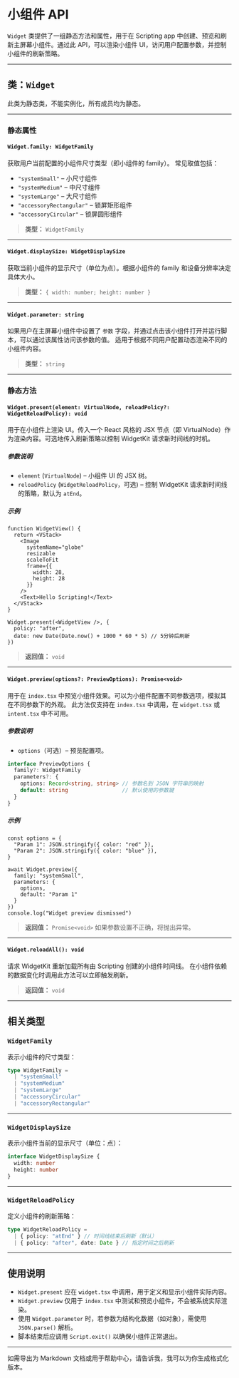 # 小组件 API 

`Widget` 类提供了一组静态方法和属性，用于在 Scripting app 中创建、预览和刷新主屏幕小组件。通过此 API，可以渲染小组件 UI，访问用户配置参数，并控制小组件的刷新策略。

---

## 类：`Widget`

此类为静态类，不能实例化，所有成员均为静态。

---

### 静态属性

#### `Widget.family: WidgetFamily`

获取用户当前配置的小组件尺寸类型（即小组件的 family）。
常见取值包括：

* `"systemSmall"` – 小尺寸组件
* `"systemMedium"` – 中尺寸组件
* `"systemLarge"` – 大尺寸组件
* `"accessoryRectangular"` – 锁屏矩形组件
* `"accessoryCircular"` – 锁屏圆形组件

> **类型：** `WidgetFamily`

---

#### `Widget.displaySize: WidgetDisplaySize`

获取当前小组件的显示尺寸（单位为点）。根据小组件的 family 和设备分辨率决定具体大小。

> **类型：** `{ width: number; height: number }`

---

#### `Widget.parameter: string`

如果用户在主屏幕小组件中设置了 `参数` 字段，并通过点击该小组件打开并运行脚本，可以通过该属性访问该参数的值。
适用于根据不同用户配置动态渲染不同的小组件内容。

> **类型：** `string`

---

### 静态方法

#### `Widget.present(element: VirtualNode, reloadPolicy?: WidgetReloadPolicy): void`

用于在小组件上渲染 UI。传入一个 React 风格的 JSX 节点（即 VirtualNode）作为渲染内容。可选地传入刷新策略以控制 WidgetKit 请求新时间线的时机。

##### 参数说明

* `element` (`VirtualNode`) – 小组件 UI 的 JSX 树。
* `reloadPolicy` (`WidgetReloadPolicy`，可选) – 控制 WidgetKit 请求新时间线的策略，默认为 `atEnd`。

##### 示例

```tsx
function WidgetView() {
  return <VStack>
    <Image
      systemName="globe"
      resizable
      scaleToFit
      frame={{
        width: 28,
        height: 28
      }}
    />
    <Text>Hello Scripting!</Text>
  </VStack>
}

Widget.present(<WidgetView />, {
  policy: "after",
  date: new Date(Date.now() + 1000 * 60 * 5) // 5分钟后刷新
})
```

> **返回值：** `void`

---

#### `Widget.preview(options?: PreviewOptions): Promise<void>`

用于在 `index.tsx` 中预览小组件效果。可以为小组件配置不同参数选项，模拟其在不同参数下的外观。
此方法仅支持在 `index.tsx` 中调用，在 `widget.tsx` 或 `intent.tsx` 中不可用。

##### 参数说明

* `options`（可选）– 预览配置项。

```ts
interface PreviewOptions {
  family?: WidgetFamily
  parameters?: {
    options: Record<string, string> // 参数名到 JSON 字符串的映射
    default: string                 // 默认使用的参数键
  }
}
```

##### 示例

```tsx
const options = {
  "Param 1": JSON.stringify({ color: "red" }),
  "Param 2": JSON.stringify({ color: "blue" }),
}

await Widget.preview({
  family: "systemSmall",
  parameters: {
    options,
    default: "Param 1"
  }
})
console.log("Widget preview dismissed")
```

> **返回值：** `Promise<void>`
> 如果参数设置不正确，将抛出异常。

---

#### `Widget.reloadAll(): void`

请求 WidgetKit 重新加载所有由 Scripting 创建的小组件时间线。
在小组件依赖的数据变化时调用此方法可以立即触发刷新。

> **返回值：** `void`

---

## 相关类型

### `WidgetFamily`

表示小组件的尺寸类型：

```ts
type WidgetFamily =
  | "systemSmall"
  | "systemMedium"
  | "systemLarge"
  | "accessoryCircular"
  | "accessoryRectangular"
```

---

### `WidgetDisplaySize`

表示小组件当前的显示尺寸（单位：点）：

```ts
interface WidgetDisplaySize {
  width: number
  height: number
}
```

---

### `WidgetReloadPolicy`

定义小组件的刷新策略：

```ts
type WidgetReloadPolicy =
  | { policy: "atEnd" } // 时间线结束后刷新（默认）
  | { policy: "after", date: Date } // 指定时间之后刷新
```

---

## 使用说明

* `Widget.present` 应在 `widget.tsx` 中调用，用于定义和显示小组件实际内容。
* `Widget.preview` 仅用于 `index.tsx` 中测试和预览小组件，不会被系统实际渲染。
* 使用 `Widget.parameter` 时，若参数为结构化数据（如对象），需使用 `JSON.parse()` 解析。
* 脚本结束后应调用 `Script.exit()` 以确保小组件正常退出。

---

如需导出为 Markdown 文档或用于帮助中心，请告诉我，我可以为你生成格式化版本。
